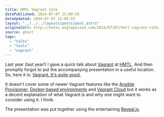 ```yaml
---
title: HMTL Vagrant talk
datePublished: 2014-07-07 15:09:55
dateUpdated: 2014-07-07 15:09:55
layout: "../../../layouts/posts/post.astro"
originalUrl: http://notes.anglepoised.com/2014/07/07/hmtl-vagrant-talk/
source: ghost
tags:
  - "talks"
  - "tools"
  - "vagrant"
---
```


Last year (last year!) I gave a quick talk about [Vagrant](https://www.vagrantup.com/) at [HMTL](https://www.flickr.com/photos/ohskylab/8841052813/). And then promptly forgot to put the accompanying presentation in a useful location. So, here it is: [Vagrant. It's quite good.](http://anglepoised.github.io/hmtl-vagrant-talk/)

It doesn't cover some of newer Vagrant features like the [Ansible Provisioner](https://docs.vagrantup.com/v2/provisioning/ansible.html), [Docker-based environments](https://www.vagrantup.com/blog/feature-preview-vagrant-1-6-docker-dev-environments.html) and [Vagrant Cloud](https://vagrantcloud.com/) but it works as a decent explanation of what Vagrant is and why one might want to consider using it. I think.

The presentation was put together using the entertaining [Reveal.js](https://revealjs.com/).
